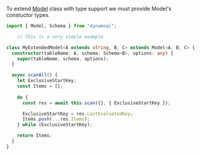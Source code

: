 
To extend [Model](./Define%20a%20Model) class with type support we must provide Model's constuctor types.



```ts
import { Model, Schema } from "dynamoql";

    // This is a very simple example

class MyExtendedModel<A extends string, B, C> extends Model<A, B, C> {
  constructor(tableName: A, schema: Schema<B>, options: any) {
    super(tableName, schema, options);
  }

  async scanAll() {
    let ExclusiveStartKey;
    const Items = [];
    
    do {
      const res = await this.scan({}, { ExclusiveStartKey });

      ExclusiveStartKey = res.LastEvaluatedKey;
      Items.push(...res.Items);
    } while (ExclusiveStartKey);

    return Items;
  }
}
```